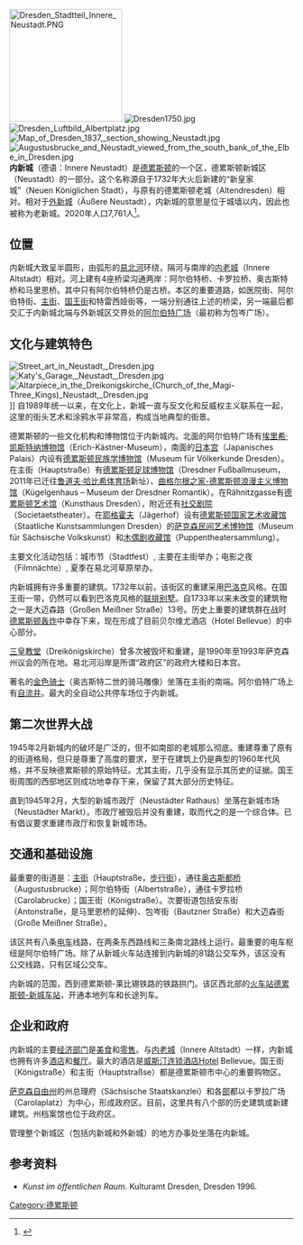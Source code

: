 [[File:Dresden_Stadtteil_Innere_Neustadt.PNG|200px]]
[[File:Dresden1750.jpg|thumb]]
[[File:Dresden_Luftbild_Albertplatz.jpg|thumb]]
[[File:Map_of_Dresden_1837,_section_showing_Neustadt.jpg|thumb]]
[[File:Augustusbrucke_and_Neustadt_viewed_from_the_south_bank_of_the_Elbe_in_Dresden.jpg|thumb]]
'''内新城'''（德语：Innere Neustadt）是[[德累斯顿|德累斯顿]]的一个区，德累斯顿新城区（Neustadt）的一部分。这个名称源自于1732年大火后新建的“新皇家城”（Neuen Königlichen Stadt），与原有的德累斯顿老城（Altendresden）相对。相对于[[外新城|外新城]]（Äußere Neustadt），内新城的意思是位于城墙以内，因此也被称为老新城。2020年人口7,761人<ref name=pop20>{{cite web|url=https://www.dresden.de/media/pdf/statistik/Dresden_in_Zahlen_2020_IV_Quartal.pdf|title=Dresden in Zahlen IV. Quartal 2020|publisher=Landeshauptstadt Dresden|date=May 2021|access-date=2022-03-21|archive-date=2021-12-27|archive-url=https://web.archive.org/web/20211227163119/https://www.dresden.de/media/pdf/statistik/Dresden_in_Zahlen_2020_IV_Quartal.pdf}}</ref>。

==位置==
内新城大致呈半圆形，由弧形的[[易北河|易北河]]环绕，隔河与南岸的[[内老城|内老城]]（Innere Altstadt）相对。河上建有4座桥梁沟通两岸：阿尔伯特桥、卡罗拉桥、奥古斯特桥和马里恩桥。其中只有阿尔伯特桥仍是古桥。本区的重要道路，如医院街、阿尔伯特街、[[主街_(德累斯顿)|主街]]、[[国王街_(德累斯顿)|国王街]]和特雷西娅街等，一端分别通往上述的桥梁，另一端最后都交汇于内新城北端与外新城区交界处的[[阿尔伯特广场_(德累斯顿)|阿尔伯特广场]]（最初称为包岑广场）。

==文化与建筑特色==
[[File:Street_art_in_Neustadt,_Dresden.jpg|thumb]]
[[File:Katy's_Garage,_Neustadt,_Dresden.jpg|thumb]]
[[File:Altarpiece_in_the_Dreikonigskirche_(Church_of_the_Magi-Three_Kings)_Neustadt,_Dresden.jpg|thumb]]]]
自1989年统一以来，在文化上，新城一直与反文化和反威权主义联系在一起，这里的街头艺术和涂鸦水平非常高，构成当地典型的街景。

德累斯顿的一些文化机构和博物馆位于内新城内。北面的阿尔伯特广场有[[埃里希·凯斯特纳博物馆|埃里希·凯斯特纳博物馆]]（Erich-Kästner-Museum），南面的[[日本宫|日本宫]]（Japanisches Palais）内设有[[德累斯顿民族学博物馆|德累斯顿民族学博物馆]]（Museum für Völkerkunde Dresden）。在主街（Hauptstraße）有[[德累斯顿足球博物馆|德累斯顿足球博物馆]]（Dresdner Fußballmuseum，2011年已迁往[[鲁道夫·哈比希体育场|鲁道夫·哈比希体育场]]新址）、[[曲格尔根之家-德累斯顿浪漫主义博物馆|曲格尔根之家-德累斯顿浪漫主义博物馆]]（Kügelgenhaus – Museum der Dresdner Romantik）。在Rähnitzgasse有[[德累斯顿艺术馆|德累斯顿艺术馆]]（Kunsthaus Dresden），附近还有[[社交剧院|社交剧院]]（Societaetstheater）。在[[耶格霍夫_(德累斯顿)|耶格霍夫]]（Jägerhof）设有[[德累斯顿国家艺术收藏馆|德累斯顿国家艺术收藏馆]]（Staatliche Kunstsammlungen Dresden）的[[萨克森民间艺术博物馆|萨克森民间艺术博物馆]]（Museum für Sächsische Volkskunst）和[[木偶剧收藏馆|木偶剧收藏馆]]（Puppentheatersammlung）。 

主要文化活动包括：城市节（Stadtfest）, 主要在主街举办；电影之夜（Filmnächte）, 夏季在易北河草原举办。

内新城拥有许多重要的建筑。1732年以前，该街区的重建采用[[巴洛克|巴洛克]]风格。在国王街一带，仍然可以看到巴洛克风格的[[联排别墅|联排别墅]]。自1733年以来未改变的建筑物之一是大迈森路（Großen Meißner Straße）13号。历史上重要的建筑群在战时[[德累斯顿轰炸|德累斯顿轰炸]]中幸存下来，现在形成了目前贝尔维尤酒店（Hotel Bellevue）的中心部分。

[[三皇教堂_(德累斯顿)|三皇教堂]]（Dreikönigskirche）曾多次被毁坏和重建，是1990年至1993年萨克森州议会的所在地。易北河沿岸是所谓“政府区”的政府大楼和日本宫。

著名的[[金色骑士|金色骑士]]（奥古斯特二世的骑马雕像）坐落在主街的南端。阿尔伯特广场上有[[自流含水层|自流井]]。最大的全自动公共停车场位于内新城。

==第二次世界大战==
1945年2月新城内的破坏是广泛的，但不如南部的老城那么彻底。重建尊重了原有的街道格局，但只是尊重了高度的要求，至于在建筑上仍是典型的1960年代风格，并不反映德累斯顿的原始特征。尤其主街，几乎没有显示其历史的证据。国王街周围的西部地区则成功地幸存下来，保留了其大部分历史特征。

直到1945年2月，大型的新城市政厅（Neustädter Rathaus）坐落在新城市场（Neustädter Markt）。市政厅被毁后并没有重建，取而代之的是一个综合体。已有倡议要求重建市政厅和恢复新城市场。

==交通和基础设施==
最重要的街道是：[[主街_(德累斯顿)|主街]]（Hauptstraße，[[步行街|步行街]]），通往[[奥古斯都大桥|奥古斯都桥]]（Augustusbrucke）；阿尔伯特街（Albertstraße），通往卡罗拉桥（Carolabrucke）；国王街（Königstraße）。次要街道包括安东街（Antonstraße，是马里恩桥的延伸}、包岑街（Bautzner Straße）和大迈森街（Große Meißner Straße）。

该区共有八条[[电车|电车]]线路，在两条东西路线和三条南北路线上运行。最重要的电车枢纽是阿尔伯特广场。除了从新城火车站连接到内新城的81路公交车外，该区没有公交线路，只有区域公交车。

内新城的范围，西到德累斯顿-莱比锡铁路的铁路拱门。该区西北部的[[火车站|火车站]][[德累斯顿-新城车站|德累斯顿-新城车站]]，开通本地列车和长途列车。

==企业和政府==
内新城的主要[[经济部门|经济部门]]是[[美食|美食]]和[[零售|零售]]。与[[内老城|内老城]]（Innere Altstadt）一样，内新城也拥有许多[[酒店|酒店]]和[[餐厅|餐厅]]。最大的酒店是[[威斯汀酒店|威斯汀连锁酒店]]Hotel Bellevue。国王街（Königstraße）和主街（Hauptstraßse）都是德累斯顿市中心的重要购物区。 

[[萨克森自由州|萨克森自由州]]的州总理府（Sächsische Staatskanzlei）和各[[部|部]]都以卡罗拉广场（Carolaplatz）为中心，形成政府区。目前，这里共有八个部的历史建筑或新建建筑。州档案馆也位于政府区。

管理整个新城区（包括内新城和外新城）的地方办事处坐落在内新城。

== 参考资料 ==
{{Reflist}}
*''Kunst im öffentlichen Raum''. Kulturamt Dresden, Dresden 1996.
{{Commonscat|Innere Neustadt|内新城 (德累斯顿)}}
{{coord|51|03|30|N|13|44|30|E|region:DE-SN_type:city(6198)_source:kolossus-dewiki|display=title}}
[[Category:德累斯顿|Category:德累斯顿]]
